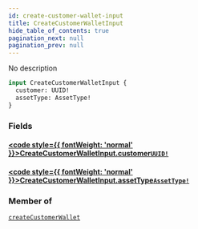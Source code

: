 ```yaml
---
id: create-customer-wallet-input
title: CreateCustomerWalletInput
hide_table_of_contents: true
pagination_next: null
pagination_prev: null
---
```








No description

```graphql
input CreateCustomerWalletInput {
  customer: UUID!
  assetType: AssetType!
}
```


### Fields

#### [<code style={{ fontWeight: 'normal' }}>CreateCustomerWalletInput.<b>customer</b></code>](#)<Bullet />[`UUID!`](/scalars/uuid) <Badge class="secondary" text="non-null"/> <Badge class="secondary" text="scalar"/>
> 
> 

#### [<code style={{ fontWeight: 'normal' }}>CreateCustomerWalletInput.<b>assetType</b></code>](#)<Bullet />[`AssetType!`](/enums/asset-type) <Badge class="secondary" text="non-null"/> <Badge class="secondary" text="enum"/>
> 
> 



### Member of

[`createCustomerWallet`](/mutations/create-customer-wallet)  <Badge class="secondary" text="mutation"/>



